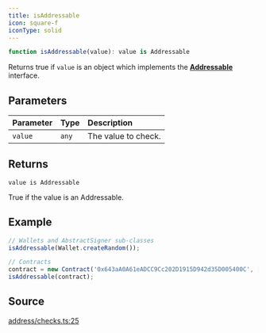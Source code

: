 ```yaml
---
title: isAddressable
icon: square-f
iconType: solid
---
```


```ts
function isAddressable(value): value is Addressable
```

Returns true if `value` is an object which implements the [**Addressable**](../interfaces/Addressable) interface.

## Parameters

| Parameter | Type | Description |
| :------ | :------ | :------ |
| `value` | `any` | The value to check. |

## Returns

`value is Addressable`

True if the value is an Addressable.

## Example

```js
// Wallets and AbstractSigner sub-classes
isAddressable(Wallet.createRandom());

// Contracts
contract = new Contract('0x643aA0A61eADCC9Cc202D1915D942d35D005400C', [], provider);
isAddressable(contract);
```

## Source

[address/checks.ts:25](https://github.com/dominant-strategies/quais.js/blob/7c3e9bc54d6f1274e27362fc6bf66140de7d80eb/src/address/checks.ts#L25)
